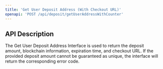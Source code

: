 ```yaml
---
title: 'Get User Deposit Address (With Checkout URL)'
openapi: 'POST /api/deposit/getUserAddressWithCounter'
---
```


## API Description

The Get User Deposit Address Interface is used to return the deposit amount, blockchain information, expiration time, and checkout URL.
If the provided deposit amount cannot be guaranteed as unique, the interface will return the corresponding error code.
